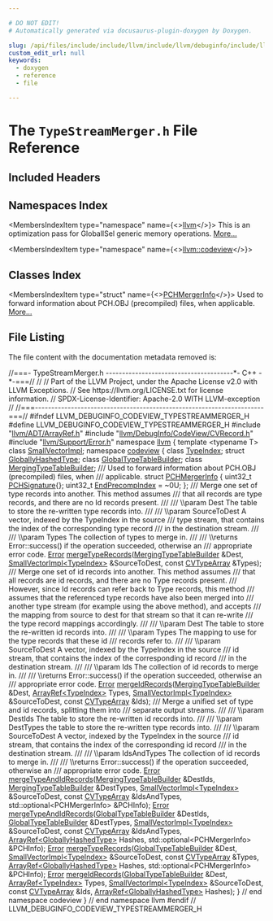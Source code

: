 ```yaml
---

# DO NOT EDIT!
# Automatically generated via docusaurus-plugin-doxygen by Doxygen.

slug: /api/files/include/include/llvm/include/llvm/debuginfo/include/llvm/debuginfo/codeview/typestreammerger-h
custom_edit_url: null
keywords:
  - doxygen
  - reference
  - file

---
```





# The `TypeStreamMerger.h` File Reference

<DoxygenPage pluginConfig={pluginConfig}>



## Included Headers

<IncludesList>
<IncludesListItem
  filePath="llvm/ADT/ArrayRef.h"
  permalink="/docs/api/files/include/include/llvm/include/llvm/adt/arrayref-h"
  isLocal="true" />
<IncludesListItem
  filePath="llvm/DebugInfo/CodeView/CVRecord.h"
  permalink="/docs/api/files/include/include/llvm/include/llvm/debuginfo/include/llvm/debuginfo/codeview/cvrecord-h"
  isLocal="true" />
<IncludesListItem
  filePath="llvm/Support/Error.h"
  permalink="/docs/api/files/include/include/llvm/include/llvm/support/error-h"
  isLocal="true" />
</IncludesList>

## Namespaces Index

<MembersIndex>

<MembersIndexItem
  type="namespace"
  name={<><a href="/docs/api/namespaces/llvm">llvm</a></>}>
This is an optimization pass for GlobalISel generic memory operations. <a href="/docs/api/namespaces/llvm/#details">More...</a>
</MembersIndexItem>

<MembersIndexItem
  type="namespace"
  name={<><a href="/docs/api/namespaces/llvm/codeview">llvm::codeview</a></>}>
</MembersIndexItem>

</MembersIndex>

## Classes Index

<MembersIndex>

<MembersIndexItem
  type="struct"
  name={<><a href="/docs/api/structs/llvm/codeview/pchmergerinfo">PCHMergerInfo</a></>}>
Used to forward information about PCH.OBJ (precompiled) files, when applicable. <a href="/docs/api/structs/llvm/codeview/pchmergerinfo/#details">More...</a>
</MembersIndexItem>

</MembersIndex>


## File Listing

The file content with the documentation metadata removed is:

<ProgramListing>

<Link id="l00001" /><CodeLine lineNumber="1"><span class="doxyHighlightComment">//===- TypeStreamMerger.h ---------------------------------------&#42;- C++ -&#42;-===//</span></CodeLine>
<Link id="l00002" /><CodeLine lineNumber="2"><span class="doxyHighlightComment">//</span></CodeLine>
<Link id="l00003" /><CodeLine lineNumber="3"><span class="doxyHighlightComment">// Part of the LLVM Project, under the Apache License v2.0 with LLVM Exceptions.</span></CodeLine>
<Link id="l00004" /><CodeLine lineNumber="4"><span class="doxyHighlightComment">// See https://llvm.org/LICENSE.txt for license information.</span></CodeLine>
<Link id="l00005" /><CodeLine lineNumber="5"><span class="doxyHighlightComment">// SPDX-License-Identifier: Apache-2.0 WITH LLVM-exception</span></CodeLine>
<Link id="l00006" /><CodeLine lineNumber="6"><span class="doxyHighlightComment">//</span></CodeLine>
<Link id="l00007" /><CodeLine lineNumber="7"><span class="doxyHighlightComment">//===----------------------------------------------------------------------===//</span></CodeLine>
<Link id="l00008" /><CodeLine lineNumber="8"></CodeLine>
<Link id="l00009" /><CodeLine lineNumber="9"><span class="doxyHighlightPreprocessor">#ifndef LLVM&#95;DEBUGINFO&#95;CODEVIEW&#95;TYPESTREAMMERGER&#95;H</span></CodeLine>
<Link id="l00010" /><CodeLine lineNumber="10"><span class="doxyHighlightPreprocessor">#define LLVM&#95;DEBUGINFO&#95;CODEVIEW&#95;TYPESTREAMMERGER&#95;H</span></CodeLine>
<Link id="l00011" /><CodeLine lineNumber="11"></CodeLine>
<Link id="l00012" /><CodeLine lineNumber="12"><span class="doxyHighlightPreprocessor">#include &quot;<a href="/docs/api/files/include/include/llvm/include/llvm/adt/arrayref-h">llvm/ADT/ArrayRef.h</a>&quot;</span></CodeLine>
<Link id="l00013" /><CodeLine lineNumber="13"><span class="doxyHighlightPreprocessor">#include &quot;<a href="/docs/api/files/include/include/llvm/include/llvm/debuginfo/include/llvm/debuginfo/codeview/cvrecord-h">llvm/DebugInfo/CodeView/CVRecord.h</a>&quot;</span></CodeLine>
<Link id="l00014" /><CodeLine lineNumber="14"><span class="doxyHighlightPreprocessor">#include &quot;<a href="/docs/api/files/include/include/llvm/include/llvm/support/error-h">llvm/Support/Error.h</a>&quot;</span></CodeLine>
<Link id="l00015" /><CodeLine lineNumber="15"></CodeLine>
<Link id="l00016" /><CodeLine lineNumber="16"><span class="doxyHighlightKeyword">namespace </span><span class="doxyHighlight"><a href="/docs/api/namespaces/llvm">llvm</a> &#123;</span></CodeLine>
<Link id="l00017" /><CodeLine lineNumber="17"><span class="doxyHighlightKeyword">template</span><span class="doxyHighlight"> &lt;</span><span class="doxyHighlightKeyword">typename</span><span class="doxyHighlight"> T&gt; </span><span class="doxyHighlightKeyword">class </span><span class="doxyHighlight"><a href="/docs/api/classes/llvm/smallvectorimpl">SmallVectorImpl</a>;</span></CodeLine>
<Link id="l00018" /><CodeLine lineNumber="18"><span class="doxyHighlightKeyword">namespace </span><span class="doxyHighlight"><a href="/docs/api/namespaces/llvm/codeview">codeview</a> &#123;</span></CodeLine>
<Link id="l00019" /><CodeLine lineNumber="19"></CodeLine>
<Link id="l00020" /><CodeLine lineNumber="20"><span class="doxyHighlightKeyword">class </span><span class="doxyHighlight"><a href="/docs/api/classes/llvm/codeview/typeindex">TypeIndex</a>;</span></CodeLine>
<Link id="l00021" /><CodeLine lineNumber="21"><span class="doxyHighlightKeyword">struct </span><span class="doxyHighlight"><a href="/docs/api/structs/llvm/codeview/globallyhashedtype">GloballyHashedType</a>;</span></CodeLine>
<Link id="l00022" /><CodeLine lineNumber="22"><span class="doxyHighlightKeyword">class </span><span class="doxyHighlight"><a href="/docs/api/classes/llvm/codeview/globaltypetablebuilder">GlobalTypeTableBuilder</a>;</span></CodeLine>
<Link id="l00023" /><CodeLine lineNumber="23"><span class="doxyHighlightKeyword">class </span><span class="doxyHighlight"><a href="/docs/api/classes/llvm/codeview/mergingtypetablebuilder">MergingTypeTableBuilder</a>;</span></CodeLine>
<Link id="l00024" /><CodeLine lineNumber="24"></CodeLine>
<Link id="l00025" /><CodeLine lineNumber="25"><span class="doxyHighlightComment">/// Used to forward information about PCH.OBJ (precompiled) files, when</span></CodeLine>
<Link id="l00026" /><CodeLine lineNumber="26"><span class="doxyHighlightComment">/// applicable.</span></CodeLine>
<Link id="l00027" /><CodeLine lineNumber="27" lineLink="/docs/api/structs/llvm/codeview/pchmergerinfo"><span class="doxyHighlightKeyword">struct </span><span class="doxyHighlight"><a href="/docs/api/structs/llvm/codeview/pchmergerinfo">PCHMergerInfo</a> &#123;</span></CodeLine>
<Link id="l00028" /><CodeLine lineNumber="28" lineLink="/docs/api/structs/llvm/codeview/pchmergerinfo/#ab719bf030878b2836dd6826919922e6a"><span class="doxyHighlight">  uint32&#95;t <a href="/docs/api/structs/llvm/codeview/pchmergerinfo/#ab719bf030878b2836dd6826919922e6a">PCHSignature</a>&#123;&#125;;</span></CodeLine>
<Link id="l00029" /><CodeLine lineNumber="29" lineLink="/docs/api/structs/llvm/codeview/pchmergerinfo/#a6b00b0fe10bbf5819195f64e73bbc18e"><span class="doxyHighlight">  uint32&#95;t <a href="/docs/api/structs/llvm/codeview/pchmergerinfo/#a6b00b0fe10bbf5819195f64e73bbc18e">EndPrecompIndex</a> = ~0U;</span></CodeLine>
<Link id="l00030" /><CodeLine lineNumber="30"><span class="doxyHighlight">&#125;;</span></CodeLine>
<Link id="l00031" /><CodeLine lineNumber="31"></CodeLine>
<Link id="l00032" /><CodeLine lineNumber="32"><span class="doxyHighlightComment">/// Merge one set of type records into another.  This method assumes</span></CodeLine>
<Link id="l00033" /><CodeLine lineNumber="33"><span class="doxyHighlightComment">/// that all records are type records, and there are no Id records present.</span></CodeLine>
<Link id="l00034" /><CodeLine lineNumber="34"><span class="doxyHighlightComment">///</span></CodeLine>
<Link id="l00035" /><CodeLine lineNumber="35"><span class="doxyHighlightComment">/// \\param Dest The table to store the re-written type records into.</span></CodeLine>
<Link id="l00036" /><CodeLine lineNumber="36"><span class="doxyHighlightComment">///</span></CodeLine>
<Link id="l00037" /><CodeLine lineNumber="37"><span class="doxyHighlightComment">/// \\param SourceToDest A vector, indexed by the TypeIndex in the source</span></CodeLine>
<Link id="l00038" /><CodeLine lineNumber="38"><span class="doxyHighlightComment">/// type stream, that contains the index of the corresponding type record</span></CodeLine>
<Link id="l00039" /><CodeLine lineNumber="39"><span class="doxyHighlightComment">/// in the destination stream.</span></CodeLine>
<Link id="l00040" /><CodeLine lineNumber="40"><span class="doxyHighlightComment">///</span></CodeLine>
<Link id="l00041" /><CodeLine lineNumber="41"><span class="doxyHighlightComment">/// \\param Types The collection of types to merge in.</span></CodeLine>
<Link id="l00042" /><CodeLine lineNumber="42"><span class="doxyHighlightComment">///</span></CodeLine>
<Link id="l00043" /><CodeLine lineNumber="43"><span class="doxyHighlightComment">/// \\returns Error::success() if the operation succeeded, otherwise an</span></CodeLine>
<Link id="l00044" /><CodeLine lineNumber="44"><span class="doxyHighlightComment">/// appropriate error code.</span></CodeLine>
<Link id="l00045" /><CodeLine lineNumber="45"><span class="doxyHighlight"><a href="/docs/api/classes/llvm/error">Error</a> <a href="/docs/api/namespaces/llvm/codeview/#add29180c37bd611ab5357b7d2b51bc13">mergeTypeRecords</a>(<a href="/docs/api/classes/llvm/codeview/mergingtypetablebuilder">MergingTypeTableBuilder</a> &amp;Dest,</span></CodeLine>
<Link id="l00046" /><CodeLine lineNumber="46"><span class="doxyHighlight">                       <a href="/docs/api/classes/llvm/smallvectorimpl">SmallVectorImpl&lt;TypeIndex&gt;</a> &amp;SourceToDest,</span></CodeLine>
<Link id="l00047" /><CodeLine lineNumber="47"><span class="doxyHighlight">                       </span><span class="doxyHighlightKeyword">const</span><span class="doxyHighlight"> <a href="/docs/api/namespaces/llvm/codeview/#a3b5a871028c3a00c356376368d4d57d9">CVTypeArray</a> &amp;Types);</span></CodeLine>
<Link id="l00048" /><CodeLine lineNumber="48"></CodeLine>
<Link id="l00049" /><CodeLine lineNumber="49"><span class="doxyHighlightComment">/// Merge one set of id records into another.  This method assumes</span></CodeLine>
<Link id="l00050" /><CodeLine lineNumber="50"><span class="doxyHighlightComment">/// that all records are id records, and there are no Type records present.</span></CodeLine>
<Link id="l00051" /><CodeLine lineNumber="51"><span class="doxyHighlightComment">/// However, since Id records can refer back to Type records, this method</span></CodeLine>
<Link id="l00052" /><CodeLine lineNumber="52"><span class="doxyHighlightComment">/// assumes that the referenced type records have also been merged into</span></CodeLine>
<Link id="l00053" /><CodeLine lineNumber="53"><span class="doxyHighlightComment">/// another type stream (for example using the above method), and accepts</span></CodeLine>
<Link id="l00054" /><CodeLine lineNumber="54"><span class="doxyHighlightComment">/// the mapping from source to dest for that stream so that it can re-write</span></CodeLine>
<Link id="l00055" /><CodeLine lineNumber="55"><span class="doxyHighlightComment">/// the type record mappings accordingly.</span></CodeLine>
<Link id="l00056" /><CodeLine lineNumber="56"><span class="doxyHighlightComment">///</span></CodeLine>
<Link id="l00057" /><CodeLine lineNumber="57"><span class="doxyHighlightComment">/// \\param Dest The table to store the re-written id records into.</span></CodeLine>
<Link id="l00058" /><CodeLine lineNumber="58"><span class="doxyHighlightComment">///</span></CodeLine>
<Link id="l00059" /><CodeLine lineNumber="59"><span class="doxyHighlightComment">/// \\param Types The mapping to use for the type records that these id</span></CodeLine>
<Link id="l00060" /><CodeLine lineNumber="60"><span class="doxyHighlightComment">/// records refer to.</span></CodeLine>
<Link id="l00061" /><CodeLine lineNumber="61"><span class="doxyHighlightComment">///</span></CodeLine>
<Link id="l00062" /><CodeLine lineNumber="62"><span class="doxyHighlightComment">/// \\param SourceToDest A vector, indexed by the TypeIndex in the source</span></CodeLine>
<Link id="l00063" /><CodeLine lineNumber="63"><span class="doxyHighlightComment">/// id stream, that contains the index of the corresponding id record</span></CodeLine>
<Link id="l00064" /><CodeLine lineNumber="64"><span class="doxyHighlightComment">/// in the destination stream.</span></CodeLine>
<Link id="l00065" /><CodeLine lineNumber="65"><span class="doxyHighlightComment">///</span></CodeLine>
<Link id="l00066" /><CodeLine lineNumber="66"><span class="doxyHighlightComment">/// \\param Ids The collection of id records to merge in.</span></CodeLine>
<Link id="l00067" /><CodeLine lineNumber="67"><span class="doxyHighlightComment">///</span></CodeLine>
<Link id="l00068" /><CodeLine lineNumber="68"><span class="doxyHighlightComment">/// \\returns Error::success() if the operation succeeded, otherwise an</span></CodeLine>
<Link id="l00069" /><CodeLine lineNumber="69"><span class="doxyHighlightComment">/// appropriate error code.</span></CodeLine>
<Link id="l00070" /><CodeLine lineNumber="70"><span class="doxyHighlight"><a href="/docs/api/classes/llvm/error">Error</a> <a href="/docs/api/namespaces/llvm/codeview/#a56089b6df59b900fd953910dccb91612">mergeIdRecords</a>(<a href="/docs/api/classes/llvm/codeview/mergingtypetablebuilder">MergingTypeTableBuilder</a> &amp;Dest, <a href="/docs/api/classes/llvm/arrayref">ArrayRef&lt;TypeIndex&gt;</a> Types,</span></CodeLine>
<Link id="l00071" /><CodeLine lineNumber="71"><span class="doxyHighlight">                     <a href="/docs/api/classes/llvm/smallvectorimpl">SmallVectorImpl&lt;TypeIndex&gt;</a> &amp;SourceToDest,</span></CodeLine>
<Link id="l00072" /><CodeLine lineNumber="72"><span class="doxyHighlight">                     </span><span class="doxyHighlightKeyword">const</span><span class="doxyHighlight"> <a href="/docs/api/namespaces/llvm/codeview/#a3b5a871028c3a00c356376368d4d57d9">CVTypeArray</a> &amp;Ids);</span></CodeLine>
<Link id="l00073" /><CodeLine lineNumber="73"></CodeLine>
<Link id="l00074" /><CodeLine lineNumber="74"><span class="doxyHighlightComment">/// Merge a unified set of type and id records, splitting them into</span></CodeLine>
<Link id="l00075" /><CodeLine lineNumber="75"><span class="doxyHighlightComment">/// separate output streams.</span></CodeLine>
<Link id="l00076" /><CodeLine lineNumber="76"><span class="doxyHighlightComment">///</span></CodeLine>
<Link id="l00077" /><CodeLine lineNumber="77"><span class="doxyHighlightComment">/// \\param DestIds The table to store the re-written id records into.</span></CodeLine>
<Link id="l00078" /><CodeLine lineNumber="78"><span class="doxyHighlightComment">///</span></CodeLine>
<Link id="l00079" /><CodeLine lineNumber="79"><span class="doxyHighlightComment">/// \\param DestTypes the table to store the re-written type records into.</span></CodeLine>
<Link id="l00080" /><CodeLine lineNumber="80"><span class="doxyHighlightComment">///</span></CodeLine>
<Link id="l00081" /><CodeLine lineNumber="81"><span class="doxyHighlightComment">/// \\param SourceToDest A vector, indexed by the TypeIndex in the source</span></CodeLine>
<Link id="l00082" /><CodeLine lineNumber="82"><span class="doxyHighlightComment">/// id stream, that contains the index of the corresponding id record</span></CodeLine>
<Link id="l00083" /><CodeLine lineNumber="83"><span class="doxyHighlightComment">/// in the destination stream.</span></CodeLine>
<Link id="l00084" /><CodeLine lineNumber="84"><span class="doxyHighlightComment">///</span></CodeLine>
<Link id="l00085" /><CodeLine lineNumber="85"><span class="doxyHighlightComment">/// \\param IdsAndTypes The collection of id records to merge in.</span></CodeLine>
<Link id="l00086" /><CodeLine lineNumber="86"><span class="doxyHighlightComment">///</span></CodeLine>
<Link id="l00087" /><CodeLine lineNumber="87"><span class="doxyHighlightComment">/// \\returns Error::success() if the operation succeeded, otherwise an</span></CodeLine>
<Link id="l00088" /><CodeLine lineNumber="88"><span class="doxyHighlightComment">/// appropriate error code.</span></CodeLine>
<Link id="l00089" /><CodeLine lineNumber="89"><span class="doxyHighlight"><a href="/docs/api/classes/llvm/error">Error</a> <a href="/docs/api/namespaces/llvm/codeview/#a7d3dd9f573c63aef69adf9407e885b6b">mergeTypeAndIdRecords</a>(<a href="/docs/api/classes/llvm/codeview/mergingtypetablebuilder">MergingTypeTableBuilder</a> &amp;DestIds,</span></CodeLine>
<Link id="l00090" /><CodeLine lineNumber="90"><span class="doxyHighlight">                            <a href="/docs/api/classes/llvm/codeview/mergingtypetablebuilder">MergingTypeTableBuilder</a> &amp;DestTypes,</span></CodeLine>
<Link id="l00091" /><CodeLine lineNumber="91"><span class="doxyHighlight">                            <a href="/docs/api/classes/llvm/smallvectorimpl">SmallVectorImpl&lt;TypeIndex&gt;</a> &amp;SourceToDest,</span></CodeLine>
<Link id="l00092" /><CodeLine lineNumber="92"><span class="doxyHighlight">                            </span><span class="doxyHighlightKeyword">const</span><span class="doxyHighlight"> <a href="/docs/api/namespaces/llvm/codeview/#a3b5a871028c3a00c356376368d4d57d9">CVTypeArray</a> &amp;IdsAndTypes,</span></CodeLine>
<Link id="l00093" /><CodeLine lineNumber="93"><span class="doxyHighlight">                            std::optional&lt;PCHMergerInfo&gt; &amp;PCHInfo);</span></CodeLine>
<Link id="l00094" /><CodeLine lineNumber="94"></CodeLine>
<Link id="l00095" /><CodeLine lineNumber="95"><span class="doxyHighlight"><a href="/docs/api/classes/llvm/error">Error</a> <a href="/docs/api/namespaces/llvm/codeview/#a7d3dd9f573c63aef69adf9407e885b6b">mergeTypeAndIdRecords</a>(<a href="/docs/api/classes/llvm/codeview/globaltypetablebuilder">GlobalTypeTableBuilder</a> &amp;DestIds,</span></CodeLine>
<Link id="l00096" /><CodeLine lineNumber="96"><span class="doxyHighlight">                            <a href="/docs/api/classes/llvm/codeview/globaltypetablebuilder">GlobalTypeTableBuilder</a> &amp;DestTypes,</span></CodeLine>
<Link id="l00097" /><CodeLine lineNumber="97"><span class="doxyHighlight">                            <a href="/docs/api/classes/llvm/smallvectorimpl">SmallVectorImpl&lt;TypeIndex&gt;</a> &amp;SourceToDest,</span></CodeLine>
<Link id="l00098" /><CodeLine lineNumber="98"><span class="doxyHighlight">                            </span><span class="doxyHighlightKeyword">const</span><span class="doxyHighlight"> <a href="/docs/api/namespaces/llvm/codeview/#a3b5a871028c3a00c356376368d4d57d9">CVTypeArray</a> &amp;IdsAndTypes,</span></CodeLine>
<Link id="l00099" /><CodeLine lineNumber="99"><span class="doxyHighlight">                            <a href="/docs/api/classes/llvm/arrayref">ArrayRef&lt;GloballyHashedType&gt;</a> Hashes,</span></CodeLine>
<Link id="l00100" /><CodeLine lineNumber="100"><span class="doxyHighlight">                            std::optional&lt;PCHMergerInfo&gt; &amp;PCHInfo);</span></CodeLine>
<Link id="l00101" /><CodeLine lineNumber="101"></CodeLine>
<Link id="l00102" /><CodeLine lineNumber="102"><span class="doxyHighlight"><a href="/docs/api/classes/llvm/error">Error</a> <a href="/docs/api/namespaces/llvm/codeview/#add29180c37bd611ab5357b7d2b51bc13">mergeTypeRecords</a>(<a href="/docs/api/classes/llvm/codeview/globaltypetablebuilder">GlobalTypeTableBuilder</a> &amp;Dest,</span></CodeLine>
<Link id="l00103" /><CodeLine lineNumber="103"><span class="doxyHighlight">                       <a href="/docs/api/classes/llvm/smallvectorimpl">SmallVectorImpl&lt;TypeIndex&gt;</a> &amp;SourceToDest,</span></CodeLine>
<Link id="l00104" /><CodeLine lineNumber="104"><span class="doxyHighlight">                       </span><span class="doxyHighlightKeyword">const</span><span class="doxyHighlight"> <a href="/docs/api/namespaces/llvm/codeview/#a3b5a871028c3a00c356376368d4d57d9">CVTypeArray</a> &amp;Types,</span></CodeLine>
<Link id="l00105" /><CodeLine lineNumber="105"><span class="doxyHighlight">                       <a href="/docs/api/classes/llvm/arrayref">ArrayRef&lt;GloballyHashedType&gt;</a> Hashes,</span></CodeLine>
<Link id="l00106" /><CodeLine lineNumber="106"><span class="doxyHighlight">                       std::optional&lt;PCHMergerInfo&gt; &amp;PCHInfo);</span></CodeLine>
<Link id="l00107" /><CodeLine lineNumber="107"></CodeLine>
<Link id="l00108" /><CodeLine lineNumber="108"><span class="doxyHighlight"><a href="/docs/api/classes/llvm/error">Error</a> <a href="/docs/api/namespaces/llvm/codeview/#a56089b6df59b900fd953910dccb91612">mergeIdRecords</a>(<a href="/docs/api/classes/llvm/codeview/globaltypetablebuilder">GlobalTypeTableBuilder</a> &amp;Dest, <a href="/docs/api/classes/llvm/arrayref">ArrayRef&lt;TypeIndex&gt;</a> Types,</span></CodeLine>
<Link id="l00109" /><CodeLine lineNumber="109"><span class="doxyHighlight">                     <a href="/docs/api/classes/llvm/smallvectorimpl">SmallVectorImpl&lt;TypeIndex&gt;</a> &amp;SourceToDest,</span></CodeLine>
<Link id="l00110" /><CodeLine lineNumber="110"><span class="doxyHighlight">                     </span><span class="doxyHighlightKeyword">const</span><span class="doxyHighlight"> <a href="/docs/api/namespaces/llvm/codeview/#a3b5a871028c3a00c356376368d4d57d9">CVTypeArray</a> &amp;Ids,</span></CodeLine>
<Link id="l00111" /><CodeLine lineNumber="111"><span class="doxyHighlight">                     <a href="/docs/api/classes/llvm/arrayref">ArrayRef&lt;GloballyHashedType&gt;</a> Hashes);</span></CodeLine>
<Link id="l00112" /><CodeLine lineNumber="112"></CodeLine>
<Link id="l00113" /><CodeLine lineNumber="113"><span class="doxyHighlight">&#125; </span><span class="doxyHighlightComment">// end namespace codeview</span></CodeLine>
<Link id="l00114" /><CodeLine lineNumber="114"><span class="doxyHighlight">&#125; </span><span class="doxyHighlightComment">// end namespace llvm</span></CodeLine>
<Link id="l00115" /><CodeLine lineNumber="115"></CodeLine>
<Link id="l00116" /><CodeLine lineNumber="116"><span class="doxyHighlightPreprocessor">#endif </span><span class="doxyHighlightComment">// LLVM&#95;DEBUGINFO&#95;CODEVIEW&#95;TYPESTREAMMERGER&#95;H</span></CodeLine>

</ProgramListing>


</DoxygenPage>
